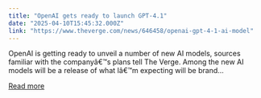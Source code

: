 ```yaml
---
title: "OpenAI gets ready to launch GPT-4.1"
date: "2025-04-10T15:45:32.000Z"
link: "https://www.theverge.com/news/646458/openai-gpt-4-1-ai-model"
---
```


OpenAI is getting ready to unveil a number of new AI models, sources familiar with the companyâ€™s plans tell The Verge. Among the new AI models will be a release of what Iâ€™m expecting will be brand...

[Read more](https://www.theverge.com/news/646458/openai-gpt-4-1-ai-model)
